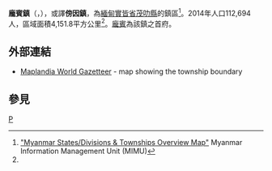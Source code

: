 {{Infobox settlement
|name =龐賓鎮
|native_name = {{lang|my|ဖောင်းပြင်မြို့နယ်}}
|settlement_type = [[茂叻縣|茂叻縣]]鎮區
|image_skyline = 
|image_map = Paungbyin Township.svg
|mapsize = 
|map_caption = 龐賓鎮在實皆省的位置
|seat = [[龐賓|龐賓]]
|seat_type = 首府
|subdivision_type = 國家
|subdivision_name = {{flag|Burma}}
|subdivision_type1 = [[缅甸行政区划|省邦]]
|subdivision_name1 = [[實皆省|實皆省]]
|subdivision_type2 = [[縣_(緬甸)|縣]]
|subdivision_name2 = [[茂叻縣|茂叻縣]]
|area_total_km2 = 4,151.8
|population_footnotes =<ref name="citypopulation">[http://www.citypopulation.de/php/myanmar-admin.php MYANMAR: Administrative Division]. Citypopulation. 2015-11-18</ref>
|population = 112,694
|population_as_of = 2014
|population_density_km2 = 27.14
|coordinates_display = inline,title
|coordinates_region = MM
|latNS = N
|latd = 24
|latm = 16
|lats = 00
|longEW = E
|longd = 94
|longm = 49
|longs = 00
|elevation_ft = 
|elevation_m = 
|timezone = [[Myanmar_Standard_Time|MST]]
|utc_offset = +6:30
|website =
}}

'''龐賓鎮'''（{{lang-my|ဖောင်းပြင်မြို့နယ်}}，{{lang-en|Paungbyin Township}}），或譯'''傍因鎮'''，為[[緬甸|緬甸]][[實皆省|實皆省]][[茂叻縣|茂叻縣]]的鎮區<ref name="MIMU001">[http://www.burmalibrary.org/docs6/MIMU001_A3_SD%20&%20Township%20Overview.pdf "Myanmar States/Divisions & Townships Overview Map"] {{Wayback|url=http://www.burmalibrary.org/docs6/MIMU001_A3_SD%20%26%20Township%20Overview.pdf |date=20101203160828 }} Myanmar Information Management Unit (MIMU)</ref>。2014年人口112,694人，區域面積4,151.8平方公里<ref name=citypopulation/>。[[龐賓|龐賓]]為該鎮之首府。

==外部連結==
*[http://www.maplandia.com/burma/sagaing/phaungbyin/ Maplandia World Gazetteer] {{Wayback|url=http://www.maplandia.com/burma/sagaing/phaungbyin/ |date=20171103190908 }} - map showing the township boundary

==參見==
{{Reflist}}

{{Sagaing Region|state=collapsed}}

[[Category:實皆省鎮區|P]]

{{Burma-geo-stub}}